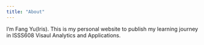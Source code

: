 ```yaml
---
title: "About"
---
```


I'm Fang Yu(Iris). This is my personal website to publish my learning journey in ISSS608 Visaul Analytics and Applications.

